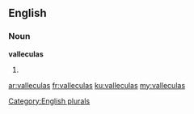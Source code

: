 ==English==

===Noun===
'''valleculas'''

# {{plural of|[[vallecula]]}}

[[Category:English plurals]]

[[ar:valleculas]]
[[fr:valleculas]]
[[ku:valleculas]]
[[my:valleculas]]